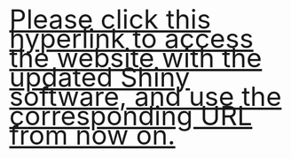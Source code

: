 <head>
<style>
p.big {
    line-height: 250%;
}
</style>
</head>
<br>
<p class="big">
<font size="40"><a href="https://rlpeterson42.shinyapps.io/BayesApp/">Please click this hyperlink to access the website with the updated Shiny software, and use the corresponding URL from now on.</a></font>
</p>